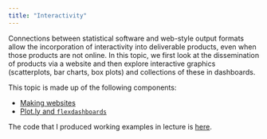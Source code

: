 ```yaml
---
title: "Interactivity"
---
```


Connections between statistical software and web-style output formats allow the incorporation of interactivity into deliverable products, even when those products are not online. In this topic, we first look at the dissemination of products via a website and then explore interactive graphics (scatterplots, bar charts, box plots) and collections of these in dashboards. 

This topic is made up of the following components:

* [Making websites](making_websites.html)
* [Plot.ly and `flexdashboards`](plotly_and_dashboards.html)

The code that I produced working examples in lecture is [here](https://github.com/jeff-goldsmith/example_interactivity).
